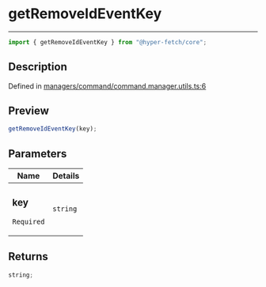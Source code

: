 # getRemoveIdEventKey

<div class="api-docs__separator" data-reactroot="">

---

</div><div class="api-docs__import" data-reactroot="">

```ts
import { getRemoveIdEventKey } from "@hyper-fetch/core";
```

</div><div class="api-docs__section">

## Description

</div><div class="api-docs__description"><span class="api-docs__do-not-parse">

</span></div><p class="api-docs__definition">

Defined in
[managers/command/command.manager.utils.ts:6](https://github.com/BetterTyped/hyper-fetch/blob/993719ed/packages/core/src/managers/command/command.manager.utils.ts#L6)

</p><div class="api-docs__section">

## Preview

</div><div class="api-docs__preview fn">

```ts
getRemoveIdEventKey(key);
```

</div><div class="api-docs__section">

## Parameters

</div>
<div class="api-docs__parameters">
<table>
<thead><tr><th>Name</th><th>Details</th></tr></thead>
<tbody><tr param-data="key"><td class="api-docs__param-name required">

### key

`Required`

</td><td class="api-docs__param-type">

`string`

</td></tr></tbody></table></div><div class="api-docs__section">

## Returns

</div><div class="api-docs__returns">

```ts
string;
```

</div>
